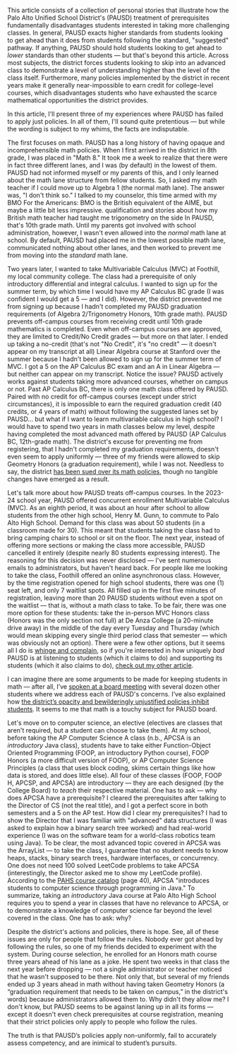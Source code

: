 This article consists of a collection of personal stories that illustrate how the Palo Alto Unified School District's (PAUSD) treatment of prerequisites fundamentally disadvantages students interested in taking more challenging classes. In general, PAUSD exacts higher standards from students looking to get ahead than it does from students following the standard, "suggested" pathway. If anything, PAUSD should hold students looking to get ahead to *lower* standards than other students — but that's beyond this article. Across most subjects, the district forces students looking to skip into an advanced class to demonstrate a level of understanding higher than the level of the class itself. Furthermore, many policies implemented by the district in recent years make it generally near-impossible to earn credit for college-level courses, which disadvantages students who have exhausted the scarce mathematical opportunities the district provides.

In this article, I'll present three of my experiences where PAUSD has failed to apply just policies. In all of them, I'll sound quite pretentious — but while the wording is subject to my whims, the facts are indisputable.

The first focuses on math. PAUSD has a long history of having opaque and incomprehensible math policies. When I first arrived in the district in 8th grade, I was placed in "Math 8." It took me a week to realize that there were in fact three different lanes, and I was (by default) in the lowest of them. PAUSD had not informed myself or my parents of this, and I only learned about the math lane structure from fellow students. So, I asked my math teacher if I could move up to Algebra 1 (the normal math lane). The answer was, "I don't think so." I talked to my counselor, this time armed with my BMO <Footnote id="1">For the Americans: BMO is the British equivalent of the AIME, but maybe a little bit less impressive.</Footnote> qualification and stories about how my British math teacher had taught me trigonometry on the side <Footnote id="2">In PAUSD, that's 10th grade math</Footnote>. Until my parents got involved with school administration, however, I wasn't even allowed into the *normal* math lane at school. By default, PAUSD had placed me in the lowest possible math lane, communicated nothing about other lanes, and then worked to prevent me from moving into the *standard* math lane.

Two years later, I wanted to take Multivariable Calculus (MVC) at Foothill, my local community college. The class had a prerequisite of only introductory differential and integral calculus. I wanted to sign up for the summer term, by which time I would have my AP Calculus BC grade (I was confident I would get a 5 — and I did). However, the district prevented me from signing up because I hadn't completed my PAUSD graduation requirements (of Algebra 2/Trigonometry Honors, 10th grade math). PAUSD prevents off-campus courses from receiving credit until 10th grade mathematics is completed. Even when off-campus courses are approved, they are limited to Credit/No Credit grades — but more on that later. I ended up taking a no-credit (that's not "No Credit", it's "no credit" — it doesn't appear on my transcript at all) Linear Algebra course at Stanford over the summer because I hadn't been allowed to sign up for the summer term of MVC. I got a 5 on the AP Calculus BC exam and an A in Linear Algebra — but neither can appear on my transcript. Notice the issue? PAUSD actively works against students taking more advanced courses, whether on campus or not. Past AP Calculus BC, there is only one math class offered by PAUSD. Paired with no credit for off-campus courses (except under strict circumstances), it is impossible to earn the required graduation credit (40 credits, or 4 years of math) without following the suggested lanes set by PAUSD... but what if I want to learn multivariable calculus in high school? I would have to spend two years in math classes below my level, despite having completed  the most advanced math offered by PAUSD (AP Calculus BC, 12th-grade math). The district's excuse for preventing me from registering, that I hadn't completed my graduation requirements, doesn't even seem to apply uniformly — three of my friends were allowed to skip Geometry Honors (a graduation requirement), while I was not. Needless to say, the district [has been sued over its math policies](https://www.paloaltoonline.com/news/2023/03/03/judge-rules-high-school-math-policy-violates-state-law/), though no tangible changes have emerged as a result.

Let's talk more about how PAUSD treats off-campus courses. In the 2023-24 school year, PAUSD offered concurrent enrollment Multivariable Calculus (MVC). As an eighth period, it was about an hour after school to allow students from the other high school, Henry M. Gunn, to commute to Palo Alto High School. Demand for this class was about 50 students (in a classroom made for 30). This meant that students taking the class had to bring camping chairs to school or sit on the floor. The next year, instead of offering more sections or making the class more accessible, PAUSD cancelled it entirely (despite nearly 80 students expressing interest). The reasoning for this decision was never disclosed — I've sent numerous emails to administrators, but haven't heard back. For people like me looking to take the class, Foothill offered an online asynchronous class. However, by the time registration opened for high school students, there was one (1) seat left, and only 7 waitlist spots. All filled up in the first five minutes of registration, leaving more than 20 PAUSD students without even a spot on the waitlist — that is, without a math class to take. To be fair, there was one more option for these students: take the in-person MVC Honors class (Honors was the only section not full) at De Anza College (a 20-minute drive away) in the middle of the day every Tuesday and Thursday (which would mean skipping every single third period class that semester — which was obviously not an option). There were a few other options, but it seems all I do is [whinge and complain](https://youtube.com/clip/UgkxK43YT_Vs_I8eGtnrxtnnu3ps4vmdjMPV?si=ufa31G7Ncg9pKhLU), so if you're interested in how uniquely *bad* PAUSD is at listening to students (which it claims to do) and supporting its students (which it also claims to do), [check out my other article](/blog/pausd-mvc).

I can imagine there are some arguments to be made for keeping students in math — after all, I’ve [spoken at a board meeting](https://www.youtube.com/watch?v=hrSluygBAMs) with several dozen other students where we address each of PAUSD's concerns. I’ve also explained how [the district’s opacity and bewilderingly unjustified policies inhibit students](/blog/pausd-mvc). It seems to me that math is a touchy subject for PAUSD board.

Let's move on to computer science, an elective (electives are classes that aren't required, but a student can choose to take them). At my school, before taking the AP Computer Science A class (n.b., APCSA is an *introductory* Java class), students have to take either Function-Object Oriented Programming (FOOP, an introductory Python course), FOOP Honors (a more difficult version of FOOP), or AP Computer Science Principles (a class that uses block coding, skims certain things like how data is stored, and does little else). All four of these classes (FOOP, FOOP H, APCSP, and APCSA) are introductory — they are each designed (by the College Board) to *teach* their respective material. One has to ask — why does APCSA have a prerequisite? I cleared the prerequisites after talking to the Director of CS (not the real title), and I got a perfect score in both semesters and a 5 on the AP test. How did I clear my prerequisites? I had to show the Director that I was familiar with "advanced" data structures (I was asked to explain how a binary search tree worked) and had real-world experience (I was on the software team for a world-class robotics team using Java). To be clear, the most advanced topic covered in APCSA was the ArrayList — to take the class, I guarantee that no student needs to know heaps, stacks, binary search trees, hardware interfaces, or concurrency. One does not need 100 solved LeetCode problems to take APCSA (interestingly, the Director asked me to show my LeetCode profile). According to the [PAHS course catalog](https://resources.finalsite.net/images/v1723757800/pausdorg/cf9krjxdx27jthdjknt9/PalyCourseCatalog24-25v7.pdf) (page 40), APCSA "introduces students to computer science through programming in Java." To summarize, taking an *introductory* Java course at Palo Alto High School requires you to spend a year in classes that have no relevance to APCSA, or to demonstrate a knowledge of computer science far beyond the level covered in the class. One has to ask: why?

Despite the district's actions and policies, there is hope. See, all of these issues are only for people that follow the rules. Nobody ever got ahead by following the rules, so one of my friends decided to experiment with the system. During course selection, he enrolled for an Honors math course three years ahead of his lane as a joke. He spent two weeks in that class the next year before dropping — not a single administrator or teacher noticed that he wasn't supposed to be there. Not only that, but several of my friends ended up 3 years ahead in math without having taken Geometry Honors (a “graduation requirement that needs to be taken on campus,” in the district's words) because administrators allowed them to. Why didn't they allow me? I don't know, but PAUSD seems to be against laning up in all its forms — except it doesn't even check prerequisites at course registration, meaning that their strict policies only apply to people who follow the rules.

The truth is that PAUSD’s policies apply non-uniformly, fail to accurately assess competency, and are inimical to student’s pursuits.